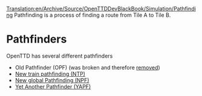 [[Translation:en/Archive/Source/OpenTTDDevBlackBook/Simulation/Pathfinding]]
{{en/DevDoc}}
Pathfinding is a process of finding a route from Tile A to Tile B. 
= Pathfinders =

OpenTTD has several different pathfinders 

* Old Pathfinder (OPF) (was broken and therefore [https://github.com/OpenTTD/OpenTTD/commit/fe448a26166dbde1933be797951f0c6329523911 removed])
* [[en/Archive/Manual/Settings/New train pathfinding|New train pathfinding (NTP)]]
* [[en/new global pathfinding|New global Pathfinding (NPF)]]
* [[en/YAPF|Yet Another Pathfinder (YAPF)]]


{{en/stub}}